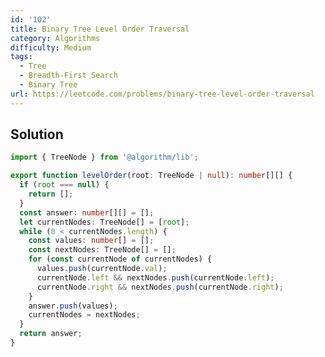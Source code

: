 ```yaml
---
id: '102'
title: Binary Tree Level Order Traversal
category: Algorithms
difficulty: Medium
tags:
  - Tree
  - Breadth-First Search
  - Binary Tree
url: https://leetcode.com/problems/binary-tree-level-order-traversal
---
```


## Solution

```typescript showLineNumbers
import { TreeNode } from '@algorithm/lib';

export function levelOrder(root: TreeNode | null): number[][] {
  if (root === null) {
    return [];
  }
  const answer: number[][] = [];
  let currentNodes: TreeNode[] = [root];
  while (0 < currentNodes.length) {
    const values: number[] = [];
    const nextNodes: TreeNode[] = [];
    for (const currentNode of currentNodes) {
      values.push(currentNode.val);
      currentNode.left && nextNodes.push(currentNode.left);
      currentNode.right && nextNodes.push(currentNode.right);
    }
    answer.push(values);
    currentNodes = nextNodes;
  }
  return answer;
}
```
